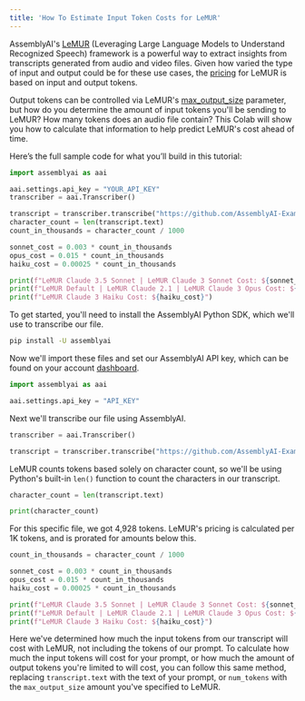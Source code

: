```yaml
---
title: 'How To Estimate Input Token Costs for LeMUR'
---
```






AssemblyAI's [LeMUR](https://www.assemblyai.com/blog/lemur/) (Leveraging Large Language Models to Understand Recognized Speech) framework is a powerful way to extract insights from transcripts generated from audio and video files. Given how varied the type of input and output could be for these use cases, the [pricing](https://www.assemblyai.com/pricing) for LeMUR is based on input and output tokens.

Output tokens can be controlled via LeMUR's [max_output_size](https://www.assemblyai.com/docs/lemur/advanced/customize-parameters#change-the-maximum-output-size) parameter, but how do you determine the amount of input tokens you'll be sending to LeMUR? How many tokens does an audio file contain? This Colab will show you how to calculate that information to help predict LeMUR's cost ahead of time.

Here’s the full sample code for what you’ll build in this tutorial:

```python
import assemblyai as aai

aai.settings.api_key = "YOUR_API_KEY"
transcriber = aai.Transcriber()

transcript = transcriber.transcribe("https://github.com/AssemblyAI-Examples/audio-examples/raw/main/20230607_me_canadian_wildfires.mp3")
character_count = len(transcript.text)
count_in_thousands = character_count / 1000

sonnet_cost = 0.003 * count_in_thousands
opus_cost = 0.015 * count_in_thousands
haiku_cost = 0.00025 * count_in_thousands

print(f"LeMUR Claude 3.5 Sonnet | LeMUR Claude 3 Sonnet Cost: ${sonnet_cost}")
print(f"LeMUR Default | LeMUR Claude 2.1 | LeMUR Claude 3 Opus Cost: ${opus_cost}")
print(f"LeMUR Claude 3 Haiku Cost: ${haiku_cost}")
```

To get started, you'll need to install the AssemblyAI Python SDK, which we'll use to transcribe our file.


```bash
pip install -U assemblyai
```

Now we'll import these files and set our AssemblyAI API key, which can be found on your account [dashboard](https://www.assemblyai.com/app/account).


```python
import assemblyai as aai

aai.settings.api_key = "API_KEY"
```

Next we'll transcribe our file using AssemblyAI.


```python
transcriber = aai.Transcriber()

transcript = transcriber.transcribe("https://github.com/AssemblyAI-Examples/audio-examples/raw/main/20230607_me_canadian_wildfires.mp3")
```

LeMUR counts tokens based solely on character count, so we'll be using Python's built-in `len()` function to count the characters in our transcript.


```python
character_count = len(transcript.text)

print(character_count)
```

For this specific file, we got 4,928 tokens. LeMUR's pricing is calculated per 1K tokens, and is prorated for amounts below this.


```python
count_in_thousands = character_count / 1000

sonnet_cost = 0.003 * count_in_thousands
opus_cost = 0.015 * count_in_thousands
haiku_cost = 0.00025 * count_in_thousands

print(f"LeMUR Claude 3.5 Sonnet | LeMUR Claude 3 Sonnet Cost: ${sonnet_cost}")
print(f"LeMUR Default | LeMUR Claude 2.1 | LeMUR Claude 3 Opus Cost: ${opus_cost}")
print(f"LeMUR Claude 3 Haiku Cost: ${haiku_cost}")
```

Here we've determined how much the input tokens from our transcript will cost with LeMUR, not including the tokens of our prompt. To calculate how much the input tokens will cost for your prompt, or how much the amount of output tokens you're limited to will cost, you can follow this same method, replacing `transcript.text` with the text of your prompt, or `num_tokens` with the `max_output_size` amount you've specified to LeMUR.

